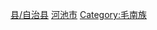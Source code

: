 [[Category:河池区县市|县/自治县]]
[[Category:广西民族自治县|河池市]]
[[Category:毛南族|Category:毛南族]]
{{catmore|环江毛南族自治县|广西壮族自治区环江毛南族自治县}}